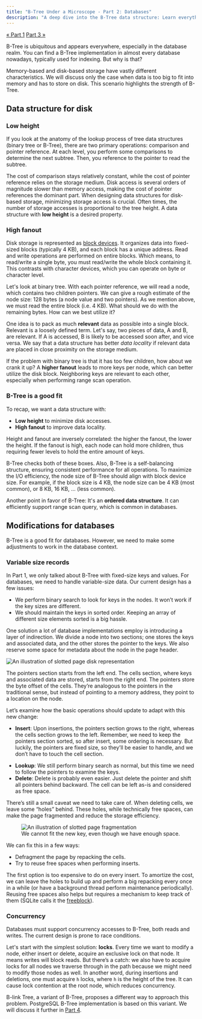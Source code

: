 ```yaml
---
title: "B-Tree Under a Microscope - Part 2: Databases"
description: "A deep dive into the B-Tree data structure: Learn everything from basic operations to variations and various optimizations."
---
```



<Layout stickyAsideId="sticky-aside">
<div slot="aside" id="sticky-aside" class="sticky mt-12">
  <TableOfContents
    headings={[
      {
        depth: 2,
        slug: 'data-structure-for-disk',
        text: 'Data structure for disk'
      },
      { depth: 3, slug: 'low-height', text: 'Low height' },
      { depth: 3, slug: 'high-fanout', text: 'High fanout' },
      {
        depth: 3,
        slug: 'b-tree-is-a-good-fit',
        text: 'B-Tree is a good fit'
      },
      {
        depth: 2,
        slug: 'modifications-for-databases',
        text: 'Modifications for databases'
      },
      {
        depth: 3,
        slug: 'variable-size-records',
        text: 'Variable size records'
      },
      { depth: 3, slug: 'concurrency', text: 'Concurrency' }
    ]}
    client:only="preact"
  />
  <div class="mt-4 flex justify-between text-base text-stone-600">
    <a href="/btree-under-a-microscope/basics" class="hover:underline underline-offset-4">« Part 1</a>
    <a href="/btree-under-a-microscope/variations" class="hover:underline underline-offset-4">Part 3 »</a>
  </div>
</div>

<PartHeading
  text="Databases"
  part={2}
  githubLink="https://github.com/Goose97/ducnguyen.space/blob/main/src/pages/btree-under-a-microscope/databases.mdx"
/>

B-Tree is ubiquitous and appears everywhere, especially in the database realm.
You can find a B-Tree implementation in almost every database nowadays,
typically used for indexing. But why is that?

<Callout title="Memory vs Disk storage">
  <p>Memory-based and disk-based storage have vastly different characteristics.
    We will discuss only the case when data is too big to fit into memory and
    has to store on disk. This scenario highlights the strength of B-Tree.</p>
</Callout>

## Data structure for disk

### Low height

If you look at the anatomy of the lookup process of tree data structures (binary
tree or B-Tree), there are two primary operations: comparison and pointer
reference. At each level, you perform some comparisons to determine the next
subtree. Then, you reference to the pointer to read the subtree.

The cost of comparison stays relatively constant, while the cost of pointer
reference relies on the storage medium. Disk access is several orders of
magnitude slower than memory access, making the cost of pointer references
the dominant part. When designing data structures for disk-based
storage, minimizing storage access is crucial. Often times, the number of
storage accesses is proportional to the tree height. A data structure with
**low height** is a desired property.

### High fanout
<p>
  Disk storage is represented as
  <a
    href="https://en.wikipedia.org/wiki/Device_file#Block_devices"
    rel="noopener noreferrer"
    target="_blank"
    class="link">block devices</a>.
  It organizes data into fixed-sized blocks (typically 4 KB), and each
  block has a unique address. Read and write operations are performed on entire
  blocks. Which means, to read/write a single byte, you must read/write the
  whole block containing it. This contrasts with character devices, which you
  can operate on byte or character level.
</p>

Let's look at binary tree. With each pointer reference, we will read a node,
which contains two children pointers. We can give a rough estimate of the node
size: 128 bytes (a node value and two pointers). As we mention above, we must
read the entire block (i.e. 4 KB). What should we do with the remaining bytes.
How can we best utilize it?

One idea is to pack as much **relevant** data as possible into a single block.
Relevant is a loosely defined term. Let's say, two pieces of data, A and
B, are relevant. If A is accessed, B is likely to be accessed soon after, and
vice versa. We say that a data structure has better *data locality*
if relevant data are placed in close proximity on the storage medium.

If the problem with binary tree is that it has too few children, how about we
crank it up? A **higher fanout** leads to more keys per node, which can better
utilize the disk block. Neighboring keys are relevant to each other, especially
when performing range scan operation.

### B-Tree is a good fit

To recap, we want a data structure with:

<ul class="list-disc pl-10">
  <li><strong>Low height</strong> to minimize disk accesses.</li>
  <li><strong>High fanout</strong> to improve data locality.</li>
</ul>

<Callout title="Height and fanout">
  <p>Height and fanout are inversely correlated: the higher the fanout, the
    lower the height. If the fanout is high, each node can hold more children,
    thus requiring fewer levels to hold the entire amount of keys.</p>
</Callout>

B-Tree checks both of these boxes. Also, B-Tree is a self-balancing structure,
ensuring consistent performance for all operations. To maximize the I/O
efficiency, the node size of B-Tree should align with block device size. For
example, if the block size is 4 KB, the node size can be 4 KB (most common), or
8 KB, 16 KB, … (less common).

Another point in favor of B-Tree: It's an **ordered data structure**. It can
efficiently support range scan query, which is common in databases.

## Modifications for databases

B-Tree is a good fit for databases. However, we need to make some adjustments
to work in the database context.

### Variable size records

In Part 1, we only talked about B-Tree with fixed-size keys and values. For
databases, we need to handle variable-size data. Our current design has a few
issues:

<ul class="list-disc pl-10">
  <li>We perform binary search to look for keys in the nodes. It won’t work if
    the key sizes are different.</li>
  <li>We should maintain the keys in sorted order. Keeping an array of
    different size elements sorted is a big hassle.</li>
</ul>

One solution a lot of database implementations employ is introducing a layer of
indirection. We divide a node into two sections; one stores the keys and
associated data, and the other stores the pointer to the keys. We also reserve
some space for metadata about the node in the page header.

<Image src={slottedPage} alt="An illustration of slotted page disk representation" class="custom-image" />

The pointers section starts from the left end. The cells section, where keys
and associated data are stored, starts from the right end. The pointers store the
byte offset of the cells. They’re analogous to the pointers in the traditional
sense, but instead of pointing to a memory address, they point to a location on
the node.

Let’s examine how the basic operations should update to adapt with this new change:

<ul class="list-disc pl-10">
  <li><b>Insert</b>: Upon insertions, the pointers section grows to the right,
    whereas the cells section grows to the left. Remember, we need to keep the
    pointers section sorted, so after insert, some ordering is necessary. But
    luckily, the pointers are fixed size, so they’ll be easier to handle, and we
    don’t have to touch the cell section.</li>
</ul>

<div class="pl-10">
  <AnimationVideo
    src="/videos/slotted-page-insert.mp4"
    keyMoments={[
      { time: 1.5, text: "Insert cell 37" },
      { time: 4, text: "Rearrange pointers" },
      { time: 7, text: "Insert cell 28" },
      { time: 10, text: "Rearrange pointers" },
    ]}
    client:load
  />
</div>

<ul class="list-disc pl-10">
  <li><b>Lookup</b>: We still perform binary search as normal, but this time we
    need to follow the pointers to examine the keys.</li>
  <li><b>Delete</b>: Delete is probably even easier. Just delete the pointer
    and shift all pointers behind backward. The cell can be left as-is and
    considered as free space.</li>
</ul>

There’s still a small caveat we need to take care of. When deleting cells, we
leave some “holes” behind. These holes, while technically free spaces, can
make the page fragmented and reduce the storage efficiency.

<figure class="my-8 max-w-md mx-auto">
  <Image
    src={slottedPageFragmentation}
    alt="An illustration of slotted page fragmentation"
    class="mb-4"
  />
  <figcaption class="text-center text-sm italic">We cannot fit the new key, even though we have enough space.</figcaption>
</figure>

We can fix this in a few ways:

<ul class="list-disc pl-10">
  <li>Defragment the page by repacking the cells.</li>
  <li>Try to reuse free spaces when performing inserts.</li>
</ul>

<p>
  The first option is too expensive to do on every insert. To amortize the cost,
  we can leave the holes to build up and perform a big repacking every once in a
  while (or have a background thread perform maintenance periodically). Reusing
  free spaces also helps but requires a mechanism to keep track of them
  (SQLite calls it the
  <a
    href="https://www.sqlite.org/fileformat.html#b_tree_pages"
    rel="noopener noreferrer"
    target="_blank"
    class="link">freeblock</a>).
</p>

### Concurrency

Databases must support concurrency accesses to B-Tree, both reads and writes. The current design is prone to race conditions.

Let's start with the simplest solution: **locks**. Every time we want to modify a
node, either insert or delete, acquire an exclusive lock on that node. It means
writes will block reads. But there’s a catch: we also have to acquire locks for
all nodes we traverse through in the path because we might need to modify
those nodes as well. In another word, during insertions and deletions, one
must acquire `h` locks, where `h` is the height of the tree. It can cause lock
contention at the root node, which reduces concurrency.

<p>
  B-link Tree, a variant of B-Tree, proposes a different way to approach this
  problem. PostgreSQL B-Tree implementation is based on this variant. We will
  discuss it further in
  <a href="/btree-under-a-microscope/variations#b-link-tree" class="link">Part 4</a>.
</p>

<ChapterLink text="Continue to Part 3: Variations" href="/btree-under-a-microscope/variations" />

</Layout>
